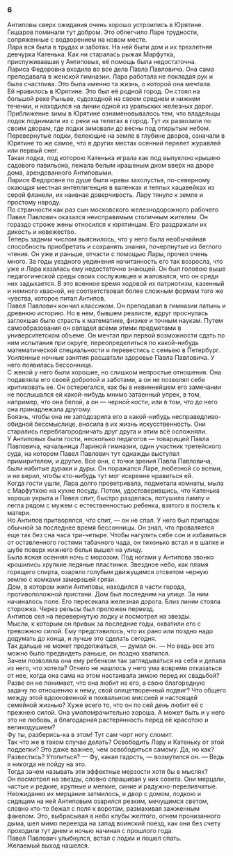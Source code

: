 ### 6 {-}

Антиповы сверх ожидания очень хорошо устроились в Юрятине.<br/> Гишаров поминали тут добром. Это облегчило Ларе трудности, сопряженные с водворением на новом месте.<br/> Лара вся была в трудах и заботах. На ней были дом и их трехлетняя девчурка Катенька. Как ни старалась рыжая Марфутка, прислуживавшая у Антиповых, её помощь была недостаточна.<br/> Лариса Федоровна входила во все дела Павла Павловича. Она сама преподавала в женской гимназии. Лара работала не покладая рук и была счастлива. Это была именно та жизнь, о которой она мечтала.<br/> Ей нравилось в Юрятине. Это был её родной город. Он стоял на большой реке Рыньве, судоходной на своем среднем и нижнем течении, и находился на линии одной из уральских железных дорог.<br/> Приближение зимы в Юрятине ознаменовывалось тем, что владельцы лодок поднимали их с реки на телегах в город. Тут их развозили по своим дворам, где лодки зимовали до весны под открытым небом. Перевернутые лодки, белеющие на земле в глубине дворов, означали в Юрятине то же самое, что в других местах осенний перелет журавлей или первый снег.<br/> Такая лодка, под которою Катенька играла как под выпуклою крышею садового павильона, лежала белым крашеным дном вверх на дворе дома, арендованного Антиповыми.<br/> Ларисе Федоровне по душе были нравы захолустья, по-северному окающая местная интеллигенция в валенках и теплых кацавейках из серой фланели, их наивная доверчивость. Лару тянуло к земле и простому народу.<br/> По странности как раз сын московского железнодорожного рабочего Павел Павлович оказался неисправимым столичным жителем. Он гораздо строже жены относился к юрятинцам. Его раздражали их дикость и невежество.<br/> Теперь задним числом выяснилось, что у него была необычайная способность приобретать и сохранять знания, почерпнутые из беглого чтения. Он уже и раньше, отчасти с помощью Лары, прочел очень много. За годы уездного уединения начитанность его так возросла, что уже и Лара казалась ему недостаточно знающей. Он был головою выше педагогической среды своих сослуживцев и жаловался, что он среди них задыхается. В это военное время ходовой их патриотизм, казенный и немного квасной, не соответствовал более сложным формам того же чувства, которое питал Антипов.<br/> Павел Павлович кончил классиком. Он преподавал в гимназии латынь и древнюю историю. Но в нем, бывшем реалисте, вдруг проснулась заглохшая было страсть к математике, физике и точным наукам. Путем самообразования он овладел всеми этими предметами в университетском объеме. Он мечтал при первой возможности сдать по ним испытания при округе, переопределиться по какой-нибудь математической специальности и перевестись с семьею в Петербург. Усиленные ночные занятия расшатали здоровье Павла Павловича. У него появилась бессонница.<br/> С женой у него были хорошие, но слишком непростые отношения. Она подавляла его своей добротой и заботами, а он не позволял себе критиковать ее. Он остерегался, как бы в невиннейшем его замечании не послышался ей какой-нибудь мнимо затаенный упрек, в том, например, что она белой, а он — черной кости, или в том, что до него она принадлежала другому.<br/> Боязнь, чтобы она не заподозрила его в какой-нибудь несправедливо-обидной бессмыслице, вносила в их жизнь искусственность. Они старались переблагородничать друг друга и этим всё осложняли.<br/> У Антиповых были гости, несколько педагогов — товарищей Павла Павловича, начальница Лариной гимназии, один участник третейского суда, на котором Павел Павлович тут однажды выступал примирителем, и другие. Все они, с точки зрения Павла Павловича, были набитые дураки и дуры. Он поражался Ларе, любезной со всеми, и не верил, чтобы кто-нибудь тут мог искренне нравиться ей.<br/> Когда гости ушли, Лара долго проветривала, подметала комнаты, мыла с Марфуткою на кухне посуду. Потом, удостоверившись, что Катенька хорошо укрыта и Павел спит, быстро разделась, потушила лампу и легла рядом с мужем с естественностью ребенка, взятого в постель к матери.<br/> Но Антипов притворялся, что спит, — он не спал. У него был припадок обычной за последнее время бессонницы. Он знал, что проваляется еще так без сна часа три-четыре. Чтобы нагулять себе сон и избавиться от оставленного гостями табачного чада, он тихонько встал и в шапке и шубе поверх нижнего белья вышел на улицу.<br/> Была ясная осенняя ночь с морозом. Под ногами у Антипова звонко крошились хрупкие ледяные пластинки. Звездное небо, как пламя горящего спирта, озаряло голубым движущимся отсветом черную землю с комками замерзшей грязи.<br/> Дом, в котором жили Антиповы, находился в части города, противоположной пристани. Дом был последним на улице. За ним начиналось поле. Его пересекала железная дорога. Близ линии стояла сторожка. Через рельсы был проложен переезд.<br/> Антипов сел на перевернутую лодку и посмотрел на звезды.<br/> Мысли, к которым он привык за последние годы, охватили его с тревожною силой. Ему представилось, что их рано или поздно надо додумать до конца, и лучше это сделать сегодня.<br/> Так дальше не может продолжаться, — думал он. — Но ведь все это можно было предвидеть раньше, он поздно хватился.<br/> Зачем позволяла она ему ребенком так заглядываться на себя и делала из него, что хотела? Отчего не нашлось у него ума вовремя отказаться от нее, когда она сама на этом настаивала зимою перед их свадьбой? Разве он не понимает, что она любит не его, а свою благородную задачу по отношению к нему, свой олицетворенный подвиг? Что общего между этой вдохновенной и похвальною миссией и настоящей семейной жизнью? Хуже всего то, что он по сей день любит её с прежнею силой. Она умопомрачительно хороша. А может быть и у него это не любовь, а благодарная растерянность перед её красотою и великодушием?<br/> Фу ты, разберись-ка в этом! Тут сам чорт ногу сломит.<br/> Так что же в таком случае делать? Освободить Лару и Катеньку от этой подделки? Это даже важнее, чем освободиться самому. Да, но как? Развестись? Утопиться? — Фу, какая гадость, — возмутился он. — Ведь я никогда не пойду на это.<br/> Тогда зачем называть эти эффектные мерзости хотя бы в мыслях?<br/> Он посмотрел на звезды, словно спрашивая у них совета. Они мерцали, частые и редкие, крупные и мелкие, синие и радужно-переливчатые. Неожиданно их мерцание затмилось, и двор с домом, лодкою и сидящим на ней Антиповым озарился резким, мечущимся светом, словно кто-то бежал с поля к воротам, размахивая зажженным факелом. Это, выбрасывая в небо клубы желтого, огнем пронизанного дыма, шел мимо переезда на запад воинский поезд, как они без счету проходили тут днем и ночью начиная с прошлого года.<br/> Павел Павлович улыбнулся, встал с лодки и пошел спать.<br/> Желаемый выход нашелся.

